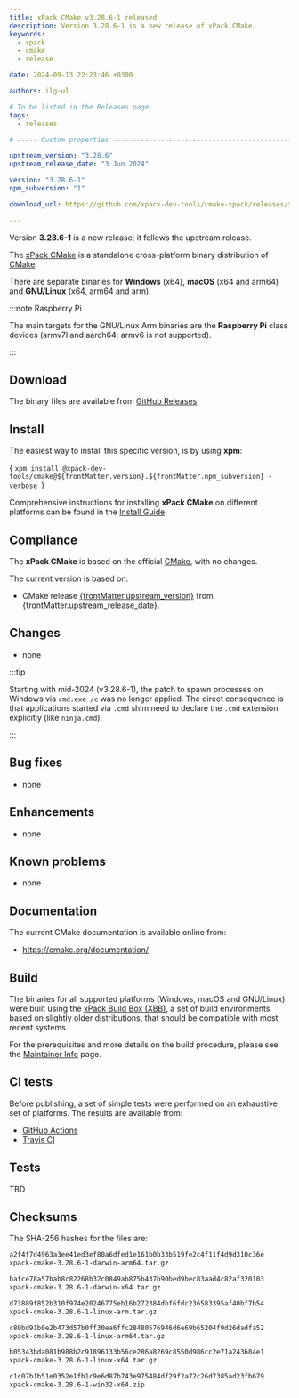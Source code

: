 ```yaml
---
title: xPack CMake v3.28.6-1 released
description: Version 3.28.6-1 is a new release of xPack CMake.
keywords:
  - xpack
  - cmake
  - release

date: 2024-09-13 22:23:46 +0300

authors: ilg-ul

# To be listed in the Releases page.
tags:
  - releases

# ----- Custom properties -----------------------------------------------------

upstream_version: "3.28.6"
upstream_release_date: "3 Jun 2024"

version: "3.28.6-1"
npm_subversion: "1"

download_url: https://github.com/xpack-dev-tools/cmake-xpack/releases/tag/v3.28.6-1/

---
```




Version **3.28.6-1** is a new release; it follows the upstream release.

<!-- truncate -->

<PageMetadata title={frontMatter.seo_title} />

The [xPack CMake](https://xpack-dev-tools.github.io/cmake-xpack/)
is a standalone cross-platform binary distribution of
[CMake](https://cmake.org).

There are separate binaries for **Windows** (x64),
**macOS** (x64 and arm64)
and **GNU/Linux** (x64, arm64 and arm).

:::note Raspberry Pi

The main targets for the GNU/Linux Arm
binaries are the **Raspberry Pi** class devices (armv7l and aarch64;
armv6 is not supported).

:::

## Download

The binary files are available from <a href={frontMatter.download_url}>GitHub Releases</a>.

<Prerequisites/>

## Install

The easiest way to install this specific version, is by using **xpm**:

<CodeBlock language="console"> {
`xpm install @xpack-dev-tools/cmake@${frontMatter.version}.${frontMatter.npm_subversion} -verbose
`} </CodeBlock>

Comprehensive instructions for installing **xPack CMake** on different platforms
can be found in the [Install Guide](/docs/install/).

## Compliance

The **xPack CMake** is based on the official
[CMake](https://cmake.org), with no changes.

The current version is based on:

- CMake release
[{frontMatter.upstream_version}](https://github.com/Kitware/CMake/releases/tag/v{frontMatter.upstream_version}/) from {frontMatter.upstream_release_date}.

## Changes

- none

:::tip

Starting with mid-2024 (v3.28.6-1), the patch to spawn processes on Windows via `cmd.exe /c` was no longer applied. The direct consequence is that applications started via `.cmd` shim need to declare the `.cmd` extension explicitly (like `ninja.cmd`).

:::

## Bug fixes

- none

## Enhancements

- none

## Known problems

- none

## Documentation

The current CMake documentation is available online from:

- https://cmake.org/documentation/

## Build

The binaries for all supported platforms
(Windows, macOS and GNU/Linux) were built using the
[xPack Build Box (XBB)](https://xpack.github.io/xbb/), a set
of build environments based on slightly older distributions, that should be
compatible with most recent systems.

For the prerequisites and more details on the build procedure, please see the
[Maintainer Info](/docs/maintainer/) page.

## CI tests

Before publishing, a set of simple tests were performed on an exhaustive
set of platforms. The results are available from:

- [GitHub Actions](https://github.com/xpack-dev-tools/cmake-xpack/actions/)
- [Travis CI](https://app.travis-ci.com/github/xpack-dev-tools/cmake-xpack/builds/)

## Tests

TBD

## Checksums

The SHA-256 hashes for the files are:

```txt
a2f4f7d4963a3ee41ed3ef80a6dfed1e161b0b33b519fe2c4f11f4d9d310c36e
xpack-cmake-3.28.6-1-darwin-arm64.tar.gz

bafce78a57bab8c82268b32c0849ab875b437b90bed9bec83aad4c82af320103
xpack-cmake-3.28.6-1-darwin-x64.tar.gz

d73889f852b310f974e20246775eb16b272384dbf6fdc236583395af40bf7b54
xpack-cmake-3.28.6-1-linux-arm.tar.gz

c80bd91b0e2b473d57b0ff30ea6ffc28480576946d6e69b65204f9d26dadfa52
xpack-cmake-3.28.6-1-linux-arm64.tar.gz

b05343bda081b988b2c91896133b56ce286a8269c8550d986cc2e71a243684e1
xpack-cmake-3.28.6-1-linux-x64.tar.gz

c1c07b1b51e0352e1fb1c9e6d87b743e975484df29f2a72c26d7385ad23fb679
xpack-cmake-3.28.6-1-win32-x64.zip

```

<DeprecationNotices/>

<DownloadAnalytics version={frontMatter.version}/>
